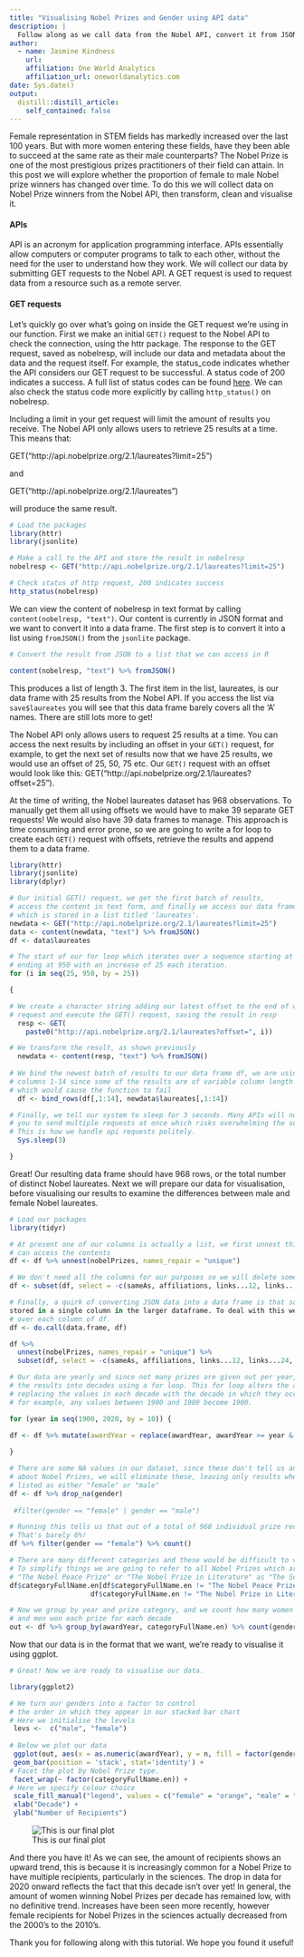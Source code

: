 ```yaml
---
title: "Visualising Nobel Prizes and Gender using API data"
description: |
  Follow along as we call data from the Nobel API, convert it from JSON, and visualise it to learn more about the gender distribution of Nobel Prize recipients
author:
  - name: Jasmine Kindness 
    url: 
    affiliation: One World Analytics
    affiliation_url: oneworldanalytics.com
date: Sys.date()
output:
  distill::distill_article:
    self_contained: false
---
```


Female representation in STEM fields has markedly increased over the last 100 years. But with more women entering these fields, have they been able to succeed at the same rate as their male counterparts? The Nobel Prize is one of the most prestigious prizes practitioners of their field can attain. In this post we will explore whether the proportion of female to male Nobel prize winners has changed over time. To do this we will collect data on Nobel Prize winners from the Nobel API, then transform, clean and visualise it.

#### APIs

API is an acronym for application programming interface. APIs essentially allow computers or computer programs to talk to each other, without the need for the user to understand how they work. We will collect our data by submitting GET requests to the Nobel API. A GET request is used to request data from a resource such as a remote server. 

#### GET requests

Let's quickly go over what's going on inside the GET request we're using in our function. First we make an initial `GET()` request to the Nobel API to check the connection, using the httr package. The response to the GET request, saved as nobelresp, will include our data and metadata about the data and the request itself. For example, the status_code indicates whether the API considers our GET request to be successful. A status code of 200 indicates a success. A full list of status codes can be found [here](https://developer.mozilla.org/en-US/docs/Web/HTTP/Status). We can also check the status code more explicitly by calling `http_status()` on nobelresp. 

Including a limit in your get request will limit the amount of results you receive. The Nobel API only allows users to retrieve 25 results at a time. This means that: 

GET("http://api.nobelprize.org/2.1/laureates?limit=25") 

and 

GET("http://api.nobelprize.org/2.1/laureates") 

will produce the same result.


```r

# Load the packages
library(httr)
library(jsonlite)

# Make a call to the API and store the result in nobelresp
nobelresp <- GET("http://api.nobelprize.org/2.1/laureates?limit=25")

# Check status of http request, 200 indicates success
http_status(nobelresp)

```

We can view the content of nobelresp in text format by calling `content(nobelresp, "text")`. Our content is currently in JSON format and we want to convert it into a data frame. The first step is to convert it into a list using ` fromJSON()` from the `jsonlite` package. 

```r

# Convert the result from JSON to a list that we can access in R

content(nobelresp, "text") %>% fromJSON()
```

This produces a list of length 3. The first item in the list, laureates, is our data frame with 25 results from the Nobel API. If you access the list via `save$laureates` you will see that this data frame barely covers all the 'A' names. There are still lots more to get! 

The Nobel API only allows users to request 25 results at a time. You can access the next results by including an offset in your `GET()` request, for example, to get the next set of results now that we have 25 results, we would use an offset of 25, 50, 75 etc. Our `GET()` request with an offset would look like this: GET("http://api.nobelprize.org/2.1/laureates?offset=25"). 

At the time of writing, the Nobel laureates dataset has 968 observations. To manually get them all using offsets we would have to make 39 separate GET requests! We would also have 39 data frames to manage. This approach is time consuming and error prone, so we are going to write a for loop to create each `GET()` request with offsets, retrieve the results and append them to a data frame.

```r

library(httr)
library(jsonlite)
library(dplyr)

# Our initial GET() request, we get the first batch of results, 
# access the content in text form, and finally we access our data frame 
# which is stored in a list titled 'laureates'.
newdata <- GET("http://api.nobelprize.org/2.1/laureates?limit=25")
data <- content(newdata, "text") %>% fromJSON()
df <- data$laureates

# The start of our for loop which iterates over a sequence starting at 25, 
# ending at 950 with an increase of 25 each iteration.
for (i in seq(25, 950, by = 25))

{

# We create a character string adding our latest offset to the end of our GET() 
# request and execute the GET() request, saving the result in resp
  resp <- GET(
    paste0("http://api.nobelprize.org/2.1/laureates?offset=", i))

# We transform the result, as shown previously
  newdata <- content(resp, "text") %>% fromJSON()
  
# We bind the newest batch of results to our data frame df, we are using 
# columns 1-14 since some of the results are of variable column length 
# which would cause the function to fail
  df <- bind_rows(df[,1:14], newdata$laureates[,1:14])

# Finally, we tell our system to sleep for 3 seconds. Many APIs will not allow 
# you to send multiple requests at once which risks overwhelming the server. 
# This is how we handle api requests politely.  
  Sys.sleep(3)

}
```

Great! Our resulting data frame should have 968 rows, or the total number of distinct Nobel laureates. Next we will prepare our data for visualisation, before visualising our results to examine the differences between male and female Nobel laureates.

```r

# Load our packages
library(tidyr)

# At present one of our columns is actually a list, we first unnest this list so we
# can access the contents
df <- df %>% unnest(nobelPrizes, names_repair = "unique")

# We don't need all the columns for our purposes so we will delete some
df <- subset(df, select = -c(sameAs, affiliations, links...12, links...24, residences, birth, death))

# Finally, a quirk of converting JSON data into a data frame is that some matrices are 
stored in a single column in the larger dataframe. To deal with this we will call data.frame
# over each column of df.
df <- do.call(data.frame, df)

df %>%
  unnest(nobelPrizes, names_repair = "unique") %>%
  subset(df, select = -c(sameAs, affiliations, links...12, links...24, residences, birth, death))

# Our data are yearly and since not many prizes are given out per year, we will group 
# the results into decades using a for loop. This for loop alters the awardYear column, 
# replacing the values in each decade with the decade in which they occurred, 
# for example, any values between 1900 and 1909 become 1900.

for (year in seq(1900, 2020, by = 10)) {
  
df <- df %>% mutate(awardYear = replace(awardYear, awardYear >= year & awardYear <= (year + 9), year))

}

# There are some NA values in our dataset, since these don't tell us any information
# about Nobel Prizes, we will eliminate these, leaving only results where gender is 
# listed as either "female" or "male"
df <- df %>% drop_na(gender)
 
 #filter(gender == "female" | gender == "male")

# Running this tells us that out of a total of 968 individual prize recipients, only 53 have been women
# That's barely 6%!
df %>% filter(gender == "female") %>% count()

# There are many different categories and these would be difficult to visualise.
# To simplify things we are going to refer to all Nobel Prizes which are not 
# "The Nobel Peace Prize" or "The Nobel Prize in Literature" as "The Sciences"
df$categoryFullName.en[df$categoryFullName.en != "The Nobel Peace Prize" & 
                    df$categoryFullName.en != "The Nobel Prize in Literature"] <- "The Sciences"

# Now we group by year and prize category, and we count how many women
# and men won each prize for each decade
out <- df %>% group_by(awardYear, categoryFullName.en) %>% count(gender)

```

Now that our data is in the format that we want, we're ready to visualise it using ggplot.

``` r
# Great! Now we are ready to visualise our data.

library(ggplot2)

# We turn our genders into a factor to control 
# the order in which they appear in our stacked bar chart
# Here we initialise the levels
 levs <-  c("male", "female")
 
# Below we plot our data
 ggplot(out, aes(x = as.numeric(awardYear), y = n, fill = factor(gender, levels = levs))) + 
 geom_bar(position = 'stack', stat='identity') + 
# Facet the plot by Nobel Prize type. 
 facet_wrap(~ factor(categoryFullName.en)) +
# Here we specify colour choice
 scale_fill_manual("legend", values = c("female" = "orange", "male" = "blue")) +
 xlab("Decade") + 
 ylab("Number of Recipients")
```

![This is our final plot](~/howtoapi/_posts/howtoapi/howtoapi_files/plot.png)

And there you have it! As we can see, the amount of recipients shows an upward trend, this is because it is increasingly common for a Nobel Prize to have multiple recipients, particularly in the sciences. The drop in data for 2020 onward reflects the fact that this decade isn't over yet! In general, the amount of women winning Nobel Prizes per decade has remained low, with no definitive trend. Increases have been seen more recently, however female recipients for Nobel Prizes in the sciences actually decreased from the 2000's to the 2010's.

Thank you for following along with this tutorial. We hope you found it useful!
